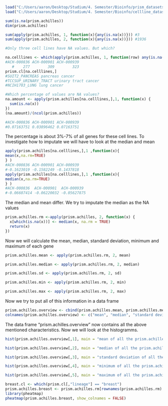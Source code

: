 ```r
load("C:/Users/aaron/Desktop/Studium/4. Semester/Bioinfo/prism_datasets.rda")
load("C:/Users/aaron/Desktop/Studium/4. Semester/Bioinfo/cellline_datasets.rda")

```

```r
sum(is.na(prism.achilles))
dim(prism.achilles)

```
```r
sum(apply(prism.achilles, 1, function(x){any(is.na(x))})) #3
sum(apply(prism.achilles, 2, function(x){any(is.na(x))})) #1936

#Only three cell lines have NA values. But which?

na.celllines <- which(apply(prism.achilles, 1, function(row) any(is.na(row))))
#ACH-000836 ACH-000901 ACH-000939 
   #    277        309        323 
prism.cl[na.celllines,]
#SUIT2_PANCREAS pancreas cancer
#TCCSUP_URINARY_TRACT urinary tract cancer
#NCIH1703_LUNG lung cancer

#Which percentage of values are NA values?
na.amount <- apply(prism.achilles[na.celllines,],1, function(x) {
  sum(is.na(x))
})
(na.amount)/(ncol(prism.achilles))

#ACH-000836 ACH-000901 ACH-000939 
#0.07163751 0.03896462 0.07163751

```
The percentage is about 3%-7% of all genes for these cell lines.
To investigate how to imputate we will have to look at the median and mean

```r
apply(prism.achilles[na.celllines,],1 ,function(x){
mean(x,na.rm=TRUE)  
} )
#ACH-000836 ACH-000901 ACH-000939 
#-0.1623019 -0.1582249 -0.1437818
apply(prism.achilles[na.celllines,],1 ,function(x){
median(x,na.rm=TRUE)  
} )
#ACH-000836  ACH-000901  ACH-000939 
#-0.06607414 -0.06220032 -0.05627875 

```
The median and mean differ. We try to imputate the median as the NA values
```r

prism.achilles.rm <-apply(prism.achilles, 2, function(x) {
  x[which(is.na(x))] <- median(x, na.rm = TRUE)
  return(x)
})


```
Now we will calculate the mean, median, standard deviation, minimum and maximum of each gene
```r
prism.achilles.mean <- apply(prism.achilles.rm, 2, mean)

prism.achilles.median <- apply(prism.achilles.rm, 2, median)

prism.achilles.sd <- apply(prism.achilles.rm, 2, sd)

prism.achilles.min <- apply(prism.achilles.rm, 2, min)

prism.achilles.max <- apply(prism.achilles.rm, 2, max)
```
Now we try to put all of this information in a data frame

```r
prism.achilles.overview <- cbind(prism.achilles.mean, prism.achilles.median, prism.achilles.sd, prism.achilles.min, prism.achilles.max)
colnames(prism.achilles.overview) <- c("mean", "median", "standard deviation", "minimum", "maximum")
```
The data frame "prism.achilles.overview" now contains all the above mentioned characteristics. Now we will look at the histogramms.

```r
hist(prism.achilles.overview[,1], main = "mean of all the prism.achilles genes", xlab = "mean")

hist(prism.achilles.overview[,2], main = "median of all the prism.achilles genes", xlab = "median")

hist(prism.achilles.overview[,3], main = "standard deviation of all the prism.achilles genes", xlab = "standard deviation")

hist(prism.achilles.overview[,4], main = "minimum of all the prism.achilles genes", xlab = "minimum")

hist(prism.achilles.overview[,5], main = "maximum of all the prism.achilles genes", xlab = "maximum")
```


```r
breast.cl <- which(prism.cl[,"lineage"] == "breast")
prism.achilles.breast <- prism.achilles.rm[rownames(prism.achilles.rm) %in% prism.cl[breast.cl, 1], ]
library(pheatmap)
pheatmap(prism.achilles.breast, show_colnames = FALSE)
```
















